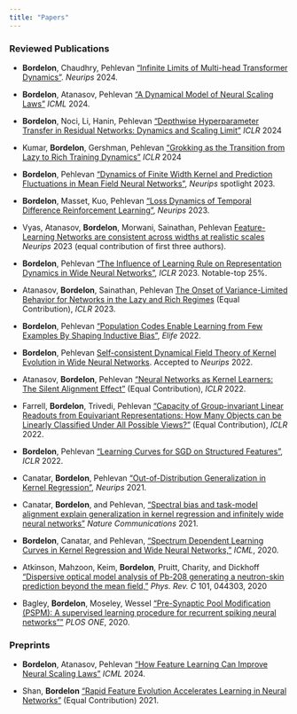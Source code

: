 ```yaml
---
title: "Papers"
---
```



### Reviewed Publications

- **Bordelon**, Chaudhry, Pehlevan ["Infinite Limits of Multi-head Transformer Dynamics"](https://arxiv.org/abs/2405.15712). *Neurips* 2024. 

- **Bordelon**, Atanasov, Pehlevan ["A Dynamical Model of Neural Scaling Laws"](https://arxiv.org/abs/2402.01092) *ICML* 2024. 

- **Bordelon**, Noci, Li, Hanin, Pehlevan ["Depthwise Hyperparameter Transfer in Residual Networks: Dynamics and Scaling Limit"](https://openreview.net/forum?id=KZJehvRKGD) *ICLR* 2024

- Kumar, **Bordelon**, Gershman, Pehlevan ["Grokking as the Transition from Lazy to Rich Training Dynamics"](https://openreview.net/forum?id=vt5mnLVIVo) *ICLR* 2024


- **Bordelon**, Pehlevan ["Dynamics of Finite Width Kernel and Prediction Fluctuations in Mean Field Neural Networks"](https://openreview.net/forum?id=fKwG6grp8o), *Neurips* spotlight 2023.
 
- **Bordelon**, Masset, Kuo, Pehlevan ["Loss Dynamics of Temporal Difference Reinforcement Learning"](https://openreview.net/forum?id=Tj0eXVPnRX), *Neurips* 2023.

- Vyas, Atanasov, **Bordelon**, Morwani, Sainathan, Pehlevan [Feature-Learning Networks are consistent across widths at realistic scales](https://openreview.net/forum?id=LTdfYIvbHc) *Neurips* 2023 (equal contribution of first three authors).


- **Bordelon**, Pehlevan ["The Influence of Learning Rule on Representation Dynamics in Wide Neural Networks"](https://openreview.net/forum?id=nZ2NtpolC5-), *ICLR* 2023. Notable-top 25%.

- Atanasov, **Bordelon**, Sainathan, Pehlevan [The Onset of Variance-Limited Behavior for Networks in the Lazy and Rich Regimes](https://openreview.net/forum?id=JLINxPOVTh7) (Equal Contribution), *ICLR* 2023. 

- **Bordelon**, Pehlevan ["Population Codes Enable Learning from Few Examples By Shaping Inductive Bias"](https://elifesciences.org/articles/78606), *Elife* 2022.

- **Bordelon**, Pehlevan [Self-consistent Dynamical Field Theory of Kernel Evolution in Wide Neural Networks](https://arxiv.org/abs/2205.09653). Accepted to *Neurips* 2022. 

- Atanasov, **Bordelon**, Pehlevan ["Neural Networks as Kernel Learners: The Silent Alignment Effect"](https://arxiv.org/abs/2111.00034) (Equal Contribution), *ICLR* 2022.

- Farrell, **Bordelon**, Trivedi, Pehlevan ["Capacity of Group-invariant Linear Readouts from Equivariant Representations: How Many Objects can be Linearly Classified Under All Possible Views?"](https://arxiv.org/abs/2110.07472) (Equal Contribution), *ICLR* 2022.

- **Bordelon**, Pehlevan ["Learning Curves for SGD on Structured Features
"](https://arxiv.org/abs/2106.02713), *ICLR* 2022.


- Canatar, **Bordelon**, Pehlevan ["Out-of-Distribution Generalization in Kernel Regression"](https://arxiv.org/abs/2106.02261), *Neurips* 2021.

- Canatar, **Bordelon**, and Pehlevan, [“Spectral bias and task-model alignment explain generalization in kernel regression and infinitely wide neural networks”](https://www.nature.com/articles/s41467-021-23103-1) *Nature Communications* 2021. 

- **Bordelon**, Canatar, and Pehlevan, [“Spectrum Dependent Learning Curves in Kernel Regression and Wide Neural Networks,”](https://arxiv.org/abs/2002.02561) *ICML*, 2020.

- Atkinson, Mahzoon, Keim, **Bordelon**, Pruitt, Charity, and Dickhoff [“Dispersive optical model analysis of Pb-208 generating a neutron-skin prediction beyond the mean field,”](https://journals.aps.org/prc/abstract/10.1103/PhysRevC.101.044303)
*Phys. Rev. C* 101, 044303, 2020

- Bagley, **Bordelon**, Moseley, Wessel ["Pre-Synaptic Pool Modification (PSPM): A supervised learning procedure for recurrent spiking neural networks""](https://journals.plos.org/plosone/article?id=10.1371/journal.pone.0229083) *PLOS ONE*, 2020. 


### Preprints


- **Bordelon**, Atanasov, Pehlevan ["How Feature Learning Can Improve Neural Scaling Laws"](https://arxiv.org/abs/2402.01092) *ICML* 2024. 


- Shan, **Bordelon** ["Rapid Feature Evolution Accelerates Learning in Neural Networks
"](https://arxiv.org/abs/2105.14301) (Equal Contribution) 2021.



